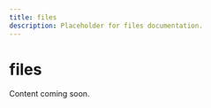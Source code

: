 ---
title: files
description: Placeholder for files documentation.
---

# files

Content coming soon.
